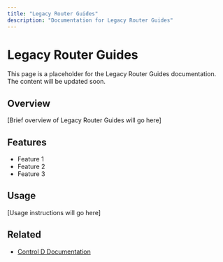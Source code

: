 ```yaml
---
title: "Legacy Router Guides"
description: "Documentation for Legacy Router Guides"
---
```


# Legacy Router Guides

This page is a placeholder for the Legacy Router Guides documentation. The content will be updated soon.

## Overview

[Brief overview of Legacy Router Guides will go here]

## Features

- Feature 1
- Feature 2
- Feature 3

## Usage

[Usage instructions will go here]

## Related

- [Control D Documentation](https://docs.controld.com/)
